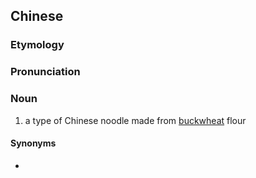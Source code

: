 {{also|饸饹}}
==Chinese==
{{zh-forms|s=饸饹}}

===Etymology===
{{rfe|lang=zh}}

===Pronunciation===
{{zh-pron
|m=héle
|cat=n
}}

===Noun===
{{zh-noun}}

# a type of Chinese noodle made from [[buckwheat]] flour

====Synonyms====
* {{zh-l|餄餎麵}}

{{zh-cat|Pasta}}